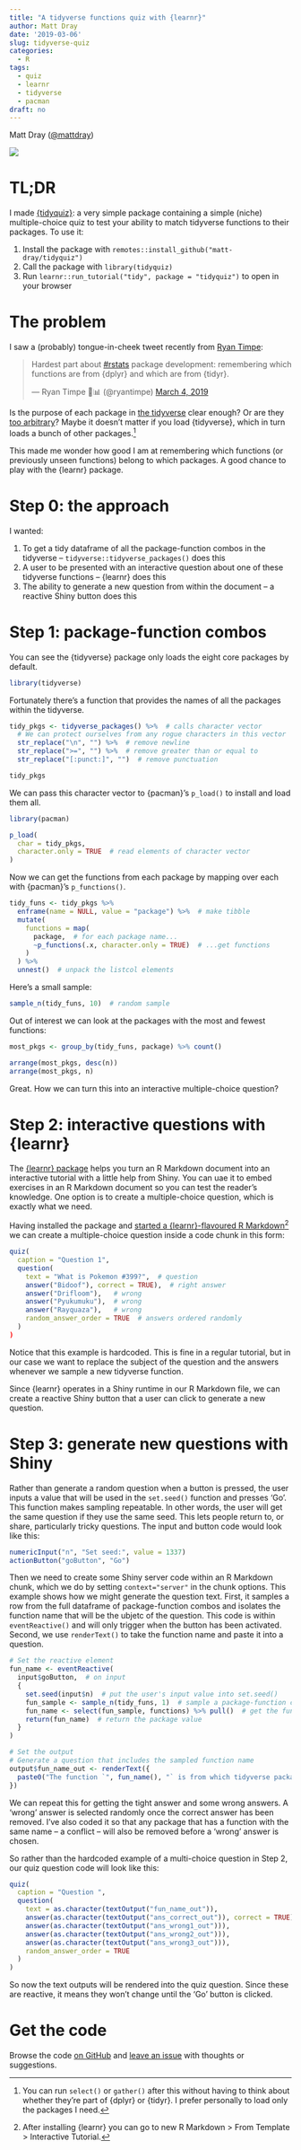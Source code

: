 ```yaml
---
title: "A tidyverse functions quiz with {learnr}"
author: Matt Dray
date: '2019-03-06'
slug: tidyverse-quiz
categories:
  - R
tags:
  - quiz
  - learnr
  - tidyverse
  - pacman
draft: no
---
```


Matt Dray ([\@mattdray](https://www.twitter.com/mattdray))

![](https://raw.githubusercontent.com/matt-dray/tidyverse-quiz/master/images/tidyverse_quiz.gif)

# TL;DR

I made [{tidyquiz}](https://github.com/matt-dray/tidyquiz): a very simple package containing a simple (niche) multiple-choice quiz to test your ability to match tidyverse functions to their packages. To use it:

1. Install the package with `remotes::install_github("matt-dray/tidyquiz")`
1. Call the package with `library(tidyquiz)`
1. Run `learnr::run_tutorial("tidy", package = "tidyquiz")` to open in your browser

# The problem

I saw a (probably) tongue-in-cheek tweet recently from [Ryan Timpe](https://twitter.com/ryantimpe):

<blockquote class="twitter-tweet" data-lang="en"><p lang="en" dir="ltr">Hardest part about <a href="https://twitter.com/hashtag/rstats?src=hash&amp;ref_src=twsrc%5Etfw">#rstats</a> package development: remembering which functions are from {dplyr} and which are from {tidyr}.</p>&mdash; Ryan Timpe 🦖📊 (@ryantimpe) <a href="https://twitter.com/ryantimpe/status/1102666979909996545?ref_src=twsrc%5Etfw">March 4, 2019</a></blockquote>
<script async src="https://platform.twitter.com/widgets.js" charset="utf-8"></script>

Is the purpose of each package in [the tidyverse](https://www.tidyverse.org/) clear enough? Or are they [too arbitrary](https://twitter.com/dnlmc/status/1105973896828866560)? Maybe it doesn't matter if you load {tidyverse}, which in turn loads a bunch of other packages.[^load-all]

This made me wonder how good I am at remembering which functions (or previously unseen functions) belong to which packages. A good chance to play with the {learnr} package.

# Step 0: the approach

I wanted:

1. To get a tidy dataframe of all the package-function combos in the tidyverse -- `tidyverse::tidyverse_packages()` does this
1. A user to be presented with an interactive question about one of these tidyverse functions -- {learnr} does this
1. The ability to generate a new question from within the document -- a reactive Shiny button does this

# Step 1: package-function combos

You can see the {tidyverse} package only loads the eight core packages by default.

```r
library(tidyverse)
```

Fortunately there's a function that provides the names of all the packages within the tidyverse.

```r
tidy_pkgs <- tidyverse_packages() %>%  # calls character vector
  # We can protect ourselves from any rogue characters in this vector
  str_replace("\n", "") %>%  # remove newline
  str_replace(">=", "") %>%  # remove greater than or equal to
  str_replace("[:punct:]", "")  # remove punctuation

tidy_pkgs
```

We can pass this character vector to {pacman}'s `p_load()` to install and load them all.

```r
library(pacman)

p_load(
  char = tidy_pkgs,
  character.only = TRUE  # read elements of character vector
)
```

Now we can get the functions from each package by mapping over each with {pacman}'s `p_functions()`.

```r
tidy_funs <- tidy_pkgs %>% 
  enframe(name = NULL, value = "package") %>%  # make tibble
  mutate(
    functions = map(
      package,  # for each package name...
      ~p_functions(.x, character.only = TRUE)  # ...get functions
    )
  ) %>% 
  unnest()  # unpack the listcol elements
```

Here's a small sample:

```r
sample_n(tidy_funs, 10)  # random sample
```

Out of interest we can look at the packages with the most and fewest functions:

```r
most_pkgs <- group_by(tidy_funs, package) %>% count()

arrange(most_pkgs, desc(n))
arrange(most_pkgs, n)
```

Great. How we can turn this into an interactive multiple-choice question?

# Step 2: interactive questions with {learnr}

The [{learnr} package](https://rstudio.github.io/learnr/) helps you turn an R Markdown document into an interactive tutorial with a little help from Shiny. You can uae it to embed exercises in an R Markdown document so you can test the reader's knowledge. One option is to create a multiple-choice question, which is exactly what we need.

Having installed the package and [started a {learnr}-flavoured R Markdown](https://rstudio.github.io/learnr/#getting_started)[^learnr-rmd] we can create a multiple-choice question inside a code chunk in this form:

```r
quiz(
  caption = "Question 1",
  question(
    text = "What is Pokemon #399?",  # question
    answer("Bidoof"), correct = TRUE),  # right answer
    answer("Drifloom"),   # wrong
    answer("Pyukumuku"),  # wrong
    answer("Rayquaza"),   # wrong
    random_answer_order = TRUE  # answers ordered randomly
  )
)
```

Notice that this example is hardcoded. This is fine in a regular tutorial, but in our case we want to replace the subject of the question and the answers whenever we sample a new tidyverse function.

Since {learnr} operates in a Shiny runtime in our R Markdown file, we can create a reactive Shiny button that a user can click to generate a new question.

# Step 3: generate new questions with Shiny

Rather than generate a random question when a button is pressed, the user inputs a value that will be used in the `set.seed()` function and presses 'Go'. This function makes sampling repeatable. In other words, the user will get the same question if they use the same seed. This lets people return to, or share, particularly tricky questions. The input and button code would look like this:

```r
numericInput("n", "Set seed:", value = 1337)
actionButton("goButton", "Go")
```

Then we need to create some Shiny server code within an R Markdown chunk, which we do by setting `context="server"` in the chunk options. This example shows how we might generate the question text. First, it samples a row from the full dataframe of package-function combos and isolates the function name that will be the ubjetc of the question. This code is within `eventReactive()` and will only trigger when the button has been activated. Second, we use `renderText()` to take the function name and paste it into a question. 

```r
# Set the reactive element
fun_name <- eventReactive(
  input$goButton,  # on input
  { 
    set.seed(input$n)  # put the user's input value into set.seed()
    fun_sample <- sample_n(tidy_funs, 1)  # sample a package-function combo
    fun_name <- select(fun_sample, functions) %>% pull()  # get the function name
    return(fun_name)  # return the package value
  }
)

# Set the output
# Generate a question that includes the sampled function name 
output$fun_name_out <- renderText({
  paste0("The function `", fun_name(), "` is from which tidyverse package?")
})
```

We can repeat this for getting the tight answer and some wrong answers. A 'wrong' answer is selected randomly once the correct answer has been removed. I've also coded it so that any package that has a function with the same name -- a conflict -- will also be removed before a 'wrong' answer is chosen. 

So rather than the hardcoded example of a multi-choice question in Step 2, our quiz question code will look like this:

```r
quiz(
  caption = "Question ",
  question(
    text = as.character(textOutput("fun_name_out")),
    answer(as.character(textOutput("ans_correct_out")), correct = TRUE),
    answer(as.character(textOutput("ans_wrong1_out"))),
    answer(as.character(textOutput("ans_wrong2_out"))),
    answer(as.character(textOutput("ans_wrong3_out"))),
    random_answer_order = TRUE
  )
)
```

So now the text outputs will be rendered into the quiz question. Since these are reactive, it means they won't change until the 'Go' button is clicked.

# Get the code

Browse the code [on GitHub](https://github.com/matt-dray/tidyquiz) and [leave an issue](https://github.com/matt-dray/tidyquiz/issues) with thoughts or suggestions.

[^load-all]: You can run `select()` or `gather()` after this without having to think about whether they're part of {dplyr} or {tidyr}. I prefer personally to load only the packages I need.
[^learnr-rmd]: After installing {learnr} you can go to new R Markdown > From Template > Interactive Tutorial.